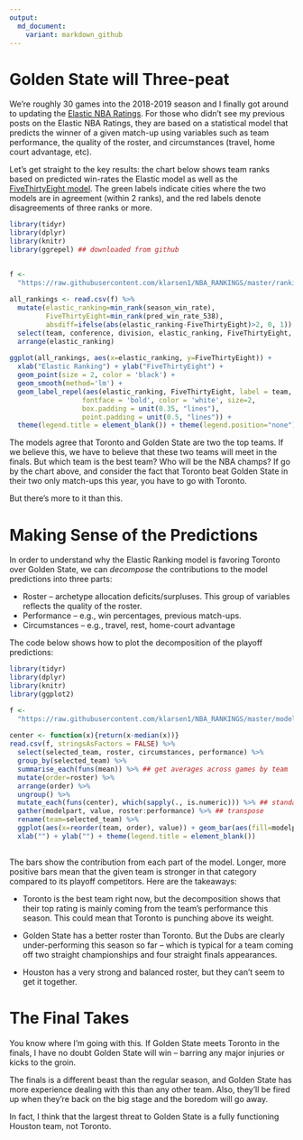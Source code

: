 ```yaml
---
output:
  md_document:
    variant: markdown_github
---
```

  
# Golden State will Three-peat
  
We're roughly 30 games into the 2018-2019 season and I finally got around to updating the [Elastic NBA Ratings](https://github.com/klarsen1/NBA_RANKINGS). For those who didn't see my previous posts on the Elastic NBA Ratings, they are based on a statistical model that predicts the winner of a given match-up using variables such as team performance, the quality of the roster, and circumstances (travel, home court advantage, etc).

Let's get straight to the key results: the chart below shows team ranks based on predicted win-rates the Elastic model as well as the [FiveThirtyEight model](https://projects.fivethirtyeight.com/2019-nba-predictions/). The green labels indicate cities where the two models are in agreement (within 2 ranks), and the red labels denote disagreements of three ranks or more.


```r
library(tidyr)
library(dplyr)
library(knitr)
library(ggrepel) ## downloaded from github

 
f <-
  "https://raw.githubusercontent.com/klarsen1/NBA_RANKINGS/master/rankings/rankings_2018-12-13.csv"
 
all_rankings <- read.csv(f) %>%
  mutate(elastic_ranking=min_rank(season_win_rate),
         FiveThirtyEight=min_rank(pred_win_rate_538),
         absdiff=ifelse(abs(elastic_ranking-FiveThirtyEight)>2, 0, 1)) %>%
  select(team, conference, division, elastic_ranking, FiveThirtyEight, absdiff) %>%
  arrange(elastic_ranking)
 
ggplot(all_rankings, aes(x=elastic_ranking, y=FiveThirtyEight)) +
  xlab("Elastic Ranking") + ylab("FiveThirtyEight") +
  geom_point(size = 2, color = 'black') +
  geom_smooth(method='lm') + 
  geom_label_repel(aes(elastic_ranking, FiveThirtyEight, label = team, fill=factor(absdiff)),
                  fontface = 'bold', color = 'white', size=2,
                  box.padding = unit(0.35, "lines"),
                  point.padding = unit(0.5, "lines")) + 
  theme(legend.title = element_blank()) + theme(legend.position="none")

```

The models agree that Toronto and Golden State are two the top teams. If we believe this, we have to believe that these two teams will meet in the finals. But which team is the best team? Who will be the NBA champs? If go by the chart above, and consider the fact that Toronto beat Golden State in their two only match-ups this year, you have to go with Toronto.

But there's more to it than this. 

# Making Sense of the Predictions

In order to understand why the Elastic Ranking model is favoring Toronto over Golden State, we can *decompose* the contributions to the model predictions into three parts:

* Roster -- archetype allocation deficits/surpluses. This group of variables reflects the quality of the roster.
* Performance -- e.g., win percentages, previous match-ups.
* Circumstances -- e.g., travel, rest, home-court advantage
 
The code below shows how to plot the decomposition of the playoff predictions:
 
```r
library(tidyr)
library(dplyr)
library(knitr)
library(ggplot2)

f <-
  "https://raw.githubusercontent.com/klarsen1/NBA_RANKINGS/master/modeldetails/score_decomp_2018-12-13.csv"
 
center <- function(x){return(x-median(x))}
read.csv(f, stringsAsFactors = FALSE) %>%
  select(selected_team, roster, circumstances, performance) %>%
  group_by(selected_team) %>%
  summarise_each(funs(mean)) %>% ## get averages across games by team
  mutate(order=roster) %>%
  arrange(order) %>%
  ungroup() %>%
  mutate_each(funs(center), which(sapply(., is.numeric))) %>% ## standardize across teams
  gather(modelpart, value, roster:performance) %>% ## transpose
  rename(team=selected_team) %>%
  ggplot(aes(x=reorder(team, order), value)) + geom_bar(aes(fill=modelpart), stat="identity") + coord_flip() +
  xlab("") + ylab("") + theme(legend.title = element_blank())
 
```

The bars show the contribution from each part of the model. Longer, more positive bars mean that the given team is stronger in that category compared to its playoff competitors. Here are the takeaways:

* Toronto is the best team right now, but the decomposition shows that their top rating is mainly coming from the team's performance this season. This could mean that Toronto is punching above its weight.

* Golden State has a better roster than Toronto. But the Dubs are clearly under-performing this season so far -- which is typical for a team coming off two straight championships and four straight finals appearances.

* Houston has a very strong and balanced roster, but they can't seem to get it together.

# The Final Takes

You know where I'm going with this. If Golden State meets Toronto in the finals, I have no doubt Golden State will win --  barring any major injuries or kicks to the groin. 

The finals is a different beast than the regular season, and Golden State has more experience dealing with this than any other team. Also, they'll be fired up when they're back on the big stage and the boredom will go away. 

In fact, I think that the largest threat to Golden State is a fully functioning Houston team, not Toronto.


